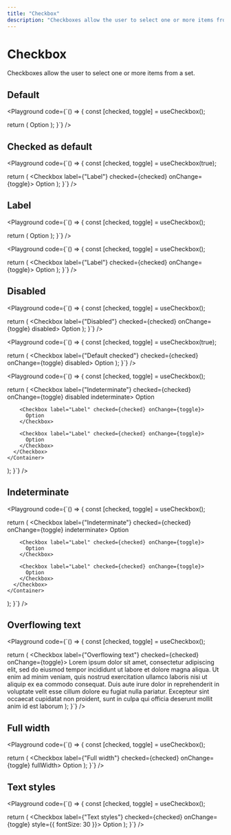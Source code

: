 ```yaml
---
title: "Checkbox"
description: "Checkboxes allow the user to select one or more items from a set."
---
```



# Checkbox

Checkboxes allow the user to select one or more items from a set.

## Default

<Playground
code={`() => {
  const [checked, toggle] = useCheckbox();

  return (
    <Container>
      <Checkbox label="Label" checked={checked} onChange={toggle}>
        Option
      </Checkbox>
    </Container>
  );
}`}
/>

## Checked as default

<Playground
code={`() => {
  const [checked, toggle] = useCheckbox(true);

  return (
    <Container>
      <Checkbox label={"Label"} checked={checked} onChange={toggle}>
        Option
      </Checkbox>
    </Container>
  );
}`}
/>

## Label

<Playground
code={`() => {
  const [checked, toggle] = useCheckbox();

  return (
    <Container>
      <Checkbox checked={checked} onChange={toggle}>
        Option
      </Checkbox>
    </Container>
  );
}`}
/>

<Playground
code={`() => {
  const [checked, toggle] = useCheckbox();

  return (
    <Container>
      <Checkbox label={"Label"} checked={checked} onChange={toggle}>
        Option
      </Checkbox>
    </Container>
  );
}`}
/>

## Disabled

<Playground
code={`() => {
  const [checked, toggle] = useCheckbox();

  return (
    <Container>
      <Checkbox label={"Disabled"} checked={checked} onChange={toggle} disabled>
        Option
      </Checkbox>
    </Container>
  );
}`}
/>

<Playground
code={`() => {
  const [checked, toggle] = useCheckbox(true);

  return (
    <Container>
      <Checkbox label={"Default checked"} checked={checked} onChange={toggle} disabled>
        Option
      </Checkbox>
    </Container>
  );
}`}
/>

<Playground
code={`() => {
  const [checked, toggle] = useCheckbox();

  return (
    <Container>
      <Checkbox label={"Indeterminate"} checked={checked} onChange={toggle} disabled indeterminate>
        Option

        <Checkbox label="Label" checked={checked} onChange={toggle}>
          Option
        </Checkbox>

        <Checkbox label="Label" checked={checked} onChange={toggle}>
          Option
        </Checkbox>
      </Checkbox>
    </Container>
  );
}`}
/>

## Indeterminate

<Playground
code={`() => {
  const [checked, toggle] = useCheckbox();

  return (
    <Container>
      <Checkbox label={"Indeterminate"} checked={checked} onChange={toggle} indeterminate>
        Option

        <Checkbox label="Label" checked={checked} onChange={toggle}>
          Option
        </Checkbox>

        <Checkbox label="Label" checked={checked} onChange={toggle}>
          Option
        </Checkbox>
      </Checkbox>
    </Container>
  );
}`}
/>

## Overflowing text

<Playground
code={`() => {
  const [checked, toggle] = useCheckbox();

  return (
    <Container>
      <Checkbox label={"Overflowing text"} checked={checked} onChange={toggle}>
        Lorem ipsum dolor sit amet, consectetur adipiscing elit, sed do eiusmod tempor incididunt ut labore et dolore magna aliqua. Ut enim ad minim veniam, quis nostrud exercitation ullamco laboris nisi ut aliquip ex ea commodo consequat. Duis aute irure dolor in reprehenderit in voluptate velit esse cillum dolore eu fugiat nulla pariatur. Excepteur sint occaecat cupidatat non proident, sunt in culpa qui officia deserunt mollit anim id est laborum
      </Checkbox>
    </Container>
  );
}`}
/>

## Full width

<Playground
code={`() => {
  const [checked, toggle] = useCheckbox();

  return (
    <Container>
      <Checkbox label={"Full width"} checked={checked} onChange={toggle} fullWidth>
        Option
      </Checkbox>
    </Container>
  );
}`}
/>

## Text styles

<Playground
code={`() => {
  const [checked, toggle] = useCheckbox();

  return (
    <Container>
      <Checkbox label={"Text styles"} checked={checked} onChange={toggle} style={{ fontSize: 30 }}>
        Option
      </Checkbox>
    </Container>
  );
}`}
/>
